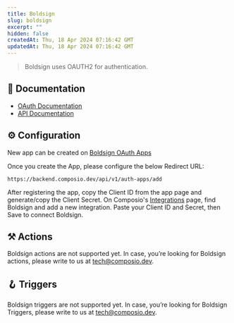 ```yaml
---
title: Boldsign
slug: boldsign
excerpt: ""
hidden: false
createdAt: Thu, 18 Apr 2024 07:16:42 GMT
updatedAt: Thu, 18 Apr 2024 07:16:42 GMT
--- 
```

> Boldsign uses OAUTH2 for authentication.
## 📔 Documentation

- [OAuth Documentation](https://developers.boldsign.com/authentication/OAuth-2.0/?region=us)
- [API Documentation](https://developers.boldsign.com/api-overview/getting-started/?region=us)

## ⚙️ Configuration

<Tip>New app can be created on [Boldsign OAuth Apps](https://app.boldsign.com/api-management/oauth-apps/)</Tip>

Once you create the App, please configure the below Redirect URL:


```
https://backend.composio.dev/api/v1/auth-apps/add
```

After registering the app, copy the Client ID from the app page and generate/copy the Client Secret. On Composio's [Integrations](https://app.composio.dev/apps) page, find Boldsign and add a new integration. Paste your Client ID and Secret, then Save to connect Boldsign.


## ⚒️ Actions

Boldsign actions are not supported yet. In case, you’re looking for Boldsign actions, please write to us at tech@composio.dev.

## 🪝 Triggers

Boldsign triggers are not supported yet. In case, you’re looking for Boldsign Triggers, please write to us at tech@composio.dev.
